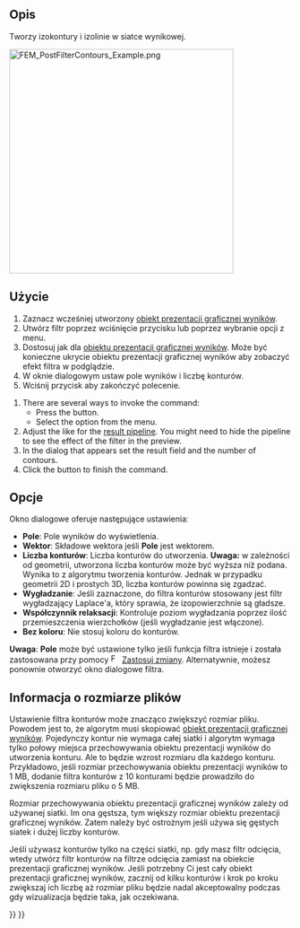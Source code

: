 <languages/>

{{Docnav
|[[FEM_PostFilterClipRegion/pl|Filtr przycięcia obszaru]]
|[[FEM_PostFilterDataAlongLine/pl|Filtr przycięcia linią]]
|[[FEM_Workbench/pl|środowisko pracy MES]]
|IconL=FEM_PostFilterClipRegion.svg
|IconR=FEM_PostFilterDataAlongLine.svg
|IconC=Workbench_FEM.svg
}}

{{GuiCommand/pl
|Name=FEM PostFilterContours
|Name/pl=MES: Filtr konturów
|MenuLocation=Wyniki → Filtr konturów
|Workbenches=[[FEM_Workbench/pl|MES]]
|Version=0.21
|SeeAlso=[[FEM_PostPipelineFromResult/pl|Prezentacja graficzna wyników]], [[FEM_PostCreateFunctions/pl|Funkcje filtrów MES]], [[FEM_tutorial/pl|Poradnik MES]]
}}

<span id="Description"></span>
==Opis==

Tworzy izokontury i izolinie w siatce wynikowej.

[[File:FEM_PostFilterContours_Example.png|400px]]
{{Caption|Izokontury przedstawiające składową Y bezwzględnej gęstości strumienia magnetycznego<br> w i wokół miedzianego przewodu, wokół którego przepływa prąd elektryczny z częstotliwością 100 kHz.<br> Więcej informacji o tym modelu można znaleźć w sekcji 14 dokumentu [https://www.nic.funet.fi/index/elmer/doc/ElmerTutorials.pdf Poradnik Elmer].}}

<span id="Usage"></span>
==Użycie==

<div class="mw-translate-fuzzy">
# Zaznacz wcześniej utworzony [[FEM_PostPipelineFromResult/pl|obiekt prezentacji graficznej wyników]].
# Utwórz filtr poprzez wciśnięcie przycisku {{Button|[[Image:FEM_PostFilterContours.svg|16px]] '''Filtr konturów'''}} lub poprzez wybranie opcji {{MenuCommand|Wyniki → [[Image:FEM_PostFilterContours.svg|16px]] Filtr konturów}} z menu.
# Dostosuj {{MenuCommand|Opcje wyświetlania wyników}} jak dla [[FEM_PostPipelineFromResult/pl|obiektu prezentacji graficznej wyników]]. Może być konieczne ukrycie obiektu prezentacji graficznej wyników aby zobaczyć efekt filtra w podglądzie.
# W oknie dialogowym ustaw pole wyników i liczbę konturów.
# Wciśnij przycisk {{Button|OK}} aby zakończyć polecenie.
</div>

<div lang="en" dir="ltr" class="mw-content-ltr">
# There are several ways to invoke the command:
#* Press the {{Button|[[Image:FEM_PostFilterContours.svg|16px]] [[FEM_PostFilterContours|Contours filter]]}} button.
#* Select the {{MenuCommand|Results → [[Image:FEM_PostFilterContours.svg|16px]] Contours filter}} option from the menu.
# Adjust the {{MenuCommand|Result display options}} like for the [[FEM_PostPipelineFromResult|result pipeline]]. You might need to hide the pipeline to see the effect of the filter in the preview.
# In the dialog that appears set the result field and the number of contours.
# Click the {{Button|OK}} button to finish the command.
</div>

<span id="Options"></span>
==Opcje==

Okno dialogowe oferuje następujące ustawieniaː

* '''Pole''': Pole wyników do wyświetlenia.
* '''Wektor''': Składowe wektora jeśli '''Pole''' jest wektorem.
* '''Liczba konturów''': Liczba konturów do utworzenia. '''Uwaga:''' w zależności od geometrii, utworzona liczba konturów może być wyższa niż podana. Wynika to z algorytmu tworzenia konturów. Jednak w przypadku geometrii 2D i prostych 3D, liczba konturów powinna się zgadzać.
* '''Wygładzanie''': Jeśli zaznaczone, do filtra konturów stosowany jest filtr wygładzający Laplace'a, który sprawia, że izopowierzchnie są gładsze. {{Version/pl|1.1}}
* '''Współczynnik relaksacji''': Kontroluje poziom wygładzania poprzez ilość przemieszczenia wierzchołków (jeśli wygładzanie jest włączone). {{Version/pl|1.1}}
* '''Bez koloru''': Nie stosuj koloru do konturów.

'''Uwaga''': '''Pole''' może być ustawione tylko jeśli funkcja filtra istnieje i została zastosowana przy pomocy [[Image:FEM_PostApplyChanges.svg|16px]] [[FEM_PostApplyChanges/pl|Zastosuj zmiany]]. Alternatywnie, możesz ponownie otworzyć okno dialogowe filtra.

<span id="File_Size_Information"></span>
==Informacja o rozmiarze plików==

Ustawienie filtra konturów może znacząco zwiększyć rozmiar pliku. Powodem jest to, że algorytm musi skopiować [[FEM_PostPipelineFromResult/pl|obiekt prezentacji graficznej wyników]]. Pojedynczy kontur nie wymaga całej siatki i algorytm wymaga tylko połowy miejsca przechowywania obiektu prezentacji wyników do utworzenia konturu. Ale to będzie wzrost rozmiaru dla każdego konturu. Przykładowo, jeśli rozmiar przechowywania obiektu prezentacji wyników to 1 MB, dodanie filtra konturów z 10 konturami będzie prowadziło do zwiększenia rozmiaru pliku o 5 MB.

Rozmiar przechowywania obiektu prezentacji graficznej wyników zależy od używanej siatki. Im ona gęstsza, tym większy rozmiar obiektu prezentacji graficznej wyników. Zatem należy być ostrożnym jeśli używa się gęstych siatek i dużej liczby konturów.

Jeśli używasz konturów tylko na części siatki, np. gdy masz filtr odcięcia, wtedy utwórz filtr konturów na filtrze odcięcia zamiast na obiekcie prezentacji graficznej wyników. Jeśli potrzebny Ci jest cały obiekt prezentacji graficznej wyników, zacznij od kilku konturów i krok po kroku zwiększaj ich liczbę aż rozmiar pliku będzie nadal akceptowalny podczas gdy wizualizacja będzie taka, jak oczekiwana.


{{Docnav
|[[FEM_PostFilterClipRegion/pl|Filtr przycięcia obszaru]]
|[[FEM_PostFilterDataAlongLine/pl|Filtr przycięcia linią]]
|[[FEM_Workbench/pl|środowisko pracy MES]]
|IconL=FEM_PostFilterClipRegion.svg
|IconR=FEM_PostFilterDataAlongLine.svg
|IconC=Workbench_FEM.svg
}}

{{FEM Tools navi{{#translation:}}}}
{{Userdocnavi{{#translation:}}}}